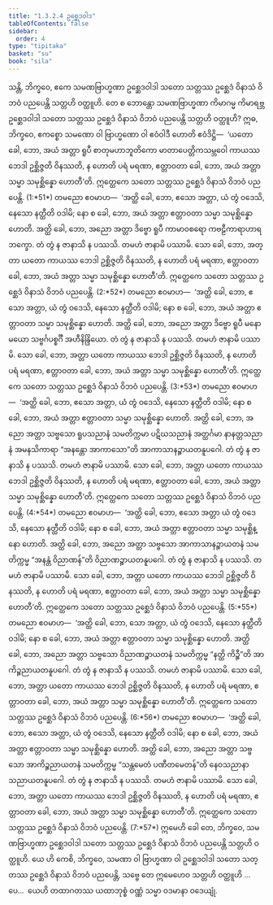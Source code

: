 ```yaml
---
title: "1.3.2.4 ဥစ္ဆေဒဝါဒ"
tableOfContents: false
sidebar:
  order: 4
type: "tipitaka"
basket: "su"
book: "sila"
---
```



<DynamicBreadcrumb />

<Division number="84" book="sila" e="ch" v="6" p="30">

<Paragraph number="157" book="sila">
သန္တိ, ဘိက္ခဝေ, ဧကေ သမဏဗြာဟ္မဏာ ဥစ္ဆေဒဝါဒါ သတော <Emphasis>သတ္တဿ ဥစ္ဆေဒံ</Emphasis> ဝိနာသံ ဝိဘဝံ ပညပေန္တိ သတ္တဟိ ဝတ္ထူဟိ. တေ စ ဘောန္တော သမဏဗြာဟ္မဏာ ကိမာဂမ္မ ကိမာရဗ္ဘ ဥစ္ဆေဒဝါဒါ သတော သတ္တဿ ဥစ္ဆေဒံ ဝိနာသံ ဝိဘဝံ ပညပေန္တိ သတ္တဟိ ဝတ္ထူဟိ?
</Paragraph>

</Division>
<Division number="85" book="sila" e="ch" v="6" p="31">

<Paragraph number="158" book="sila">
ဣဓ, ဘိက္ခဝေ, ဧကစ္စော သမဏော ဝါ ဗြာဟ္မဏော ဝါ ဧဝံဝါဒီ ဟောတိ ဧဝံဒိဋ္ဌိ—  ‘ယတော ခေါ, ဘော, အယံ <Emphasis>အတ္တာ ရူပီ စာတုမဟာဘူတိကော</Emphasis> မာတာပေတ္တိကသမ္ဘဝေါ <Emphasis>ကာယဿ ဘေဒါ ဥစ္ဆိဇ္ဇတိ</Emphasis> ဝိနဿတိ, န ဟောတိ ပရံ မရဏာ, ဧတ္တာဝတာ ခေါ, ဘော, အယံ အတ္တာ သမ္မာ သမုစ္ဆိန္နော ဟောတီ’တိ. ဣတ္ထေကေ သတော သတ္တဿ ဥစ္ဆေဒံ ဝိနာသံ ဝိဘဝံ ပညပေန္တိ. (1:*51*)
</Paragraph>

</Division>
<Division number="86" book="sila" e="ch" v="6" p="31">

<Paragraph number="159" book="sila">
တမညော ဧဝမာဟ—  ‘အတ္ထိ ခေါ, ဘော, ဧသော အတ္တာ, ယံ တွံ ဝဒေသိ, နေသော နတ္ထီတိ ဝဒါမိ; နော စ ခေါ, ဘော, အယံ အတ္တာ ဧတ္တာဝတာ သမ္မာ သမုစ္ဆိန္နော ဟောတိ. အတ္ထိ ခေါ, ဘော, အညော <Emphasis>အတ္တာ ဒိဗ္ဗော ရူပီ ကာမာဝစရော</Emphasis> ကဗဠီကာရာဟာရဘက္ခော. တံ တွံ န ဇာနာသိ န ပဿသိ. တမဟံ ဇာနာမိ ပဿာမိ. သော ခေါ, ဘော, အတ္တာ ယတော <Emphasis>ကာယဿ ဘေဒါ ဥစ္ဆိဇ္ဇတိ</Emphasis> ဝိနဿတိ, န ဟောတိ ပရံ မရဏာ, ဧတ္တာဝတာ ခေါ, ဘော, အယံ အတ္တာ သမ္မာ သမုစ္ဆိန္နော ဟောတီ’တိ. ဣတ္ထေကေ သတော သတ္တဿ ဥစ္ဆေဒံ ဝိနာသံ ဝိဘဝံ ပညပေန္တိ. (2:*52*)
</Paragraph>

</Division>
<Division number="87" book="sila" e="ch" v="6" p="31">

<Paragraph number="160" book="sila">
တမညော ဧဝမာဟ—  ‘အတ္ထိ ခေါ, ဘော, ဧသော အတ္တာ, ယံ တွံ ဝဒေသိ, နေသော နတ္ထီတိ ဝဒါမိ; နော စ ခေါ, ဘော, အယံ အတ္တာ ဧတ္တာဝတာ သမ္မာ သမုစ္ဆိန္နော ဟောတိ. အတ္ထိ ခေါ, ဘော, အညော <Emphasis>အတ္တာ ဒိဗ္ဗော ရူပီ မနောမယော</Emphasis> သဗ္ဗင်္ဂပစ္စင်္ဂီ အဟီနိန္ဒြိယော. တံ တွံ န ဇာနာသိ န ပဿသိ. တမဟံ ဇာနာမိ ပဿာမိ. သော ခေါ, ဘော, အတ္တာ ယတော <Emphasis>ကာယဿ ဘေဒါ ဥစ္ဆိဇ္ဇတိ</Emphasis> ဝိနဿတိ, န ဟောတိ ပရံ မရဏာ, ဧတ္တာဝတာ ခေါ, ဘော, အယံ အတ္တာ သမ္မာ သမုစ္ဆိန္နော ဟောတီ’တိ. ဣတ္ထေကေ သတော သတ္တဿ ဥစ္ဆေဒံ ဝိနာသံ ဝိဘဝံ ပညပေန္တိ. (3:*53*)
</Paragraph>

</Division>
<Division number="88" book="sila" e="ch" v="6" p="31">

<Paragraph number="161" book="sila">
တမညော ဧဝမာဟ—  ‘အတ္ထိ ခေါ, ဘော, ဧသော အတ္တာ, ယံ တွံ ဝဒေသိ, နေသော နတ္ထီတိ ဝဒါမိ; နော စ ခေါ, ဘော, အယံ အတ္တာ ဧတ္တာဝတာ သမ္မာ သမုစ္ဆိန္နော ဟောတိ. အတ္ထိ ခေါ, ဘော, အညော <Emphasis>အတ္တာ</Emphasis> သဗ္ဗသော ရူပသညာနံ သမတိက္ကမာ ပဋိဃသညာနံ အတ္ထင်္ဂမာ နာနတ္တသညာနံ အမနသိကာရာ “အနန္တော အာကာသော”တိ <Emphasis>အာကာသာနဉ္စာယတနူပဂေါ</Emphasis>. တံ တွံ န ဇာနာသိ န ပဿသိ. တမဟံ ဇာနာမိ ပဿာမိ. သော ခေါ, ဘော, အတ္တာ ယတော <Emphasis>ကာယဿ ဘေဒါ ဥစ္ဆိဇ္ဇတိ</Emphasis> ဝိနဿတိ, န ဟောတိ ပရံ မရဏာ, ဧတ္တာဝတာ ခေါ, ဘော, အယံ အတ္တာ သမ္မာ သမုစ္ဆိန္နော ဟောတီ’တိ. ဣတ္ထေကေ သတော သတ္တဿ ဥစ္ဆေဒံ ဝိနာသံ ဝိဘဝံ ပညပေန္တိ. (4:*54*)
</Paragraph>

</Division>
<Division number="89" book="sila" e="ch" v="6" p="32">

<Paragraph number="162" book="sila">
တမညော ဧဝမာဟ—  ‘အတ္ထိ ခေါ, ဘော, ဧသော အတ္တာ ယံ တွံ ဝဒေသိ, နေသော နတ္ထီတိ ဝဒါမိ; နော စ ခေါ, ဘော, အယံ အတ္တာ ဧတ္တာဝတာ သမ္မာ သမုစ္ဆိန္နော ဟောတိ. အတ္ထိ ခေါ, ဘော, အညော <Emphasis>အတ္တာ</Emphasis> သဗ္ဗသော အာကာသာနဉ္စာယတနံ သမတိက္ကမ္မ “အနန္တံ ဝိညာဏန်”တိ <Emphasis>ဝိညာဏဉ္စာယတနူပဂေါ</Emphasis>. တံ တွံ န ဇာနာသိ န ပဿသိ. တမဟံ ဇာနာမိ ပဿာမိ. သော ခေါ, ဘော, အတ္တာ ယတော <Emphasis>ကာယဿ ဘေဒါ ဥစ္ဆိဇ္ဇတိ</Emphasis> ဝိနဿတိ, န ဟောတိ ပရံ မရဏာ, ဧတ္တာဝတာ ခေါ, ဘော, အယံ အတ္တာ သမ္မာ သမုစ္ဆိန္နော ဟောတီ’တိ. ဣတ္ထေကေ သတော သတ္တဿ ဥစ္ဆေဒံ ဝိနာသံ ဝိဘဝံ ပညပေန္တိ. (5:*55*)
</Paragraph>

</Division>
<Division number="90" book="sila" e="ch" v="6" p="32">

<Paragraph number="163" book="sila">
တမညော ဧဝမာဟ—  ‘အတ္ထိ ခေါ, ဘော, သော အတ္တာ, ယံ တွံ ဝဒေသိ, နေသော နတ္ထီတိ ဝဒါမိ; နော စ ခေါ, ဘော, အယံ အတ္တာ ဧတ္တာဝတာ သမ္မာ သမုစ္ဆိန္နော ဟောတိ. အတ္ထိ ခေါ, ဘော, အညော <Emphasis>အတ္တာ</Emphasis> သဗ္ဗသော ဝိညာဏဉ္စာယတနံ သမတိက္ကမ္မ “နတ္ထိ ကိဉ္စီ”တိ <Emphasis>အာကိဉ္စညာယတနူပဂေါ</Emphasis>. တံ တွံ န ဇာနာသိ န ပဿသိ. တမဟံ ဇာနာမိ ပဿာမိ. သော ခေါ, ဘော, အတ္တာ ယတော <Emphasis>ကာယဿ ဘေဒါ ဥစ္ဆိဇ္ဇတိ</Emphasis> ဝိနဿတိ, န ဟောတိ ပရံ မရဏာ, ဧတ္တာဝတာ ခေါ, ဘော, အယံ အတ္တာ သမ္မာ သမုစ္ဆိန္နော ဟောတီ’တိ. ဣတ္ထေကေ သတော သတ္တဿ ဥစ္ဆေဒံ ဝိနာသံ ဝိဘဝံ ပညပေန္တိ. (6:*56*)
</Paragraph>

</Division>
<Division number="91" book="sila" e="ch" v="6" p="32">

<Paragraph number="164" book="sila">
တမညော ဧဝမာဟ—  ‘အတ္ထိ ခေါ, ဘော, ဧသော အတ္တာ, ယံ တွံ ဝဒေသိ, နေသော နတ္ထီတိ ဝဒါမိ; နော စ ခေါ, ဘော, အယံ အတ္တာ ဧတ္တာဝတာ သမ္မာ သမုစ္ဆိန္နော ဟောတိ. အတ္ထိ ခေါ, ဘော, အညော <Emphasis>အတ္တာ</Emphasis> သဗ္ဗသော အာကိဉ္စညာယတနံ သမတိက္ကမ္မ “သန္တမေတံ ပဏီတမေတန်”တိ <Emphasis>နေဝသညာနာသညာယတနူပဂေါ</Emphasis>. တံ တွံ န ဇာနာသိ န ပဿသိ. တမဟံ ဇာနာမိ ပဿာမိ. သော ခေါ, ဘော, အတ္တာ ယတော <Emphasis>ကာယဿ ဘေဒါ ဥစ္ဆိဇ္ဇတိ</Emphasis> ဝိနဿတိ, န ဟောတိ ပရံ မရဏာ, ဧတ္တာဝတာ ခေါ, ဘော, အယံ အတ္တာ သမ္မာ သမုစ္ဆိန္နော ဟောတီ’တိ. ဣတ္ထေကေ သတော သတ္တဿ ဥစ္ဆေဒံ ဝိနာသံ ဝိဘဝံ ပညပေန္တိ. (7:*57*)
</Paragraph>

</Division>
<Division number="92" book="sila" e="ch" v="6" p="33">

<Paragraph number="165" book="sila">
ဣမေဟိ ခေါ တေ, ဘိက္ခဝေ, သမဏဗြာဟ္မဏာ ဥစ္ဆေဒဝါဒါ သတော သတ္တဿ ဥစ္ဆေဒံ ဝိနာသံ ဝိဘဝံ ပညပေန္တိ သတ္တဟိ ဝတ္ထူဟိ. ယေ ဟိ ကေစိ, ဘိက္ခဝေ, သမဏာ ဝါ ဗြာဟ္မဏာ ဝါ ဥစ္ဆေဒဝါဒါ သတော သတ္တဿ ဥစ္ဆေဒံ ဝိနာသံ ဝိဘဝံ ပညပေန္တိ, သဗ္ဗေ တေ ဣမေဟေဝ သတ္တဟိ ဝတ္ထူဟိ …ပေ…  ယေဟိ တထာဂတဿ ယထာဘုစ္စံ ဝဏ္ဏံ သမ္မာ ဝဒမာနာ ဝဒေယျုံ.
</Paragraph>
</Division>